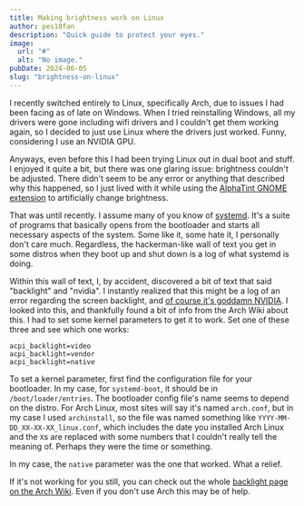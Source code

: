 ```yaml
---
title: Making brightness work on Linux
author: pes18fan
description: "Quick guide to protect your eyes."
image:
  url: "#"
  alt: "No image."
pubDate: 2024-06-05
slug: "brightness-on-linux"
---
```


I recently switched entirely to Linux, specifically Arch, due to issues I had
been facing as of late on Windows. When I tried reinstalling Windows, all my
drivers were gone including wifi drivers and I couldn't get them working again,
so I decided to just use Linux where the drivers just worked. Funny, considering
I use an NVIDIA GPU.

Anyways, even before this I had been trying Linux out in dual boot and stuff.
I enjoyed it quite a bit, but there was one glaring issue: brightness couldn't
be adjusted. There didn't seem to be any error or anything that described why
this happened, so I just lived with it while using the
[AlphaTint GNOME extension](https://github.com/saifulbkhan/alpha-tint) to
artificially change brightness.

That was until recently. I assume many of you know of [systemd](https://systemd.io/).
It's a suite of programs that basically opens from the bootloader and starts all
necessary aspects of the system. Some like it, some hate it, I personally don't
care much. Regardless, the hackerman-like wall of text you get in some
distros when they boot up and shut down is a log of what systemd is doing.

Within this wall of text, I, by accident, discovered a bit of text that said "backlight" 
and "nvidia". I instantly realized that this might be a log of an error regarding the
screen backlight, and [of course it's goddamn NVIDIA](https://www.youtube.com/watch?v=iYWzMvlj2RQ).
I looked into this, and thankfully found a bit of info from the Arch Wiki about this.
I had to set some kernel parameters to get it to work. Set one of these three and
see which one works:

```
acpi_backlight=video
acpi_backlight=vendor
acpi_backlight=native
```

To set a kernel parameter, first find the configuration file for
your bootloader. In my case, for `systemd-boot`, it should be in `/boot/loader/entries`.
The bootloader config file's name seems to depend on the distro. For Arch Linux, 
most sites will say it's named `arch.conf`, but in my case I used `archinstall`,
so the file was named something like `YYYY-MM-DD_XX-XX-XX_linux.conf`, which includes
the date you installed Arch Linux and the `X`s are replaced with some numbers 
that I couldn't really tell the meaning of. Perhaps they were the time or something.

In my case, the `native` parameter was the one that worked. What a relief.

If it's not working for you still, you can check out the whole [backlight page on
the Arch Wiki](https://wiki.archlinux.org/title/backlight). Even if you don't use
Arch this may be of help.
